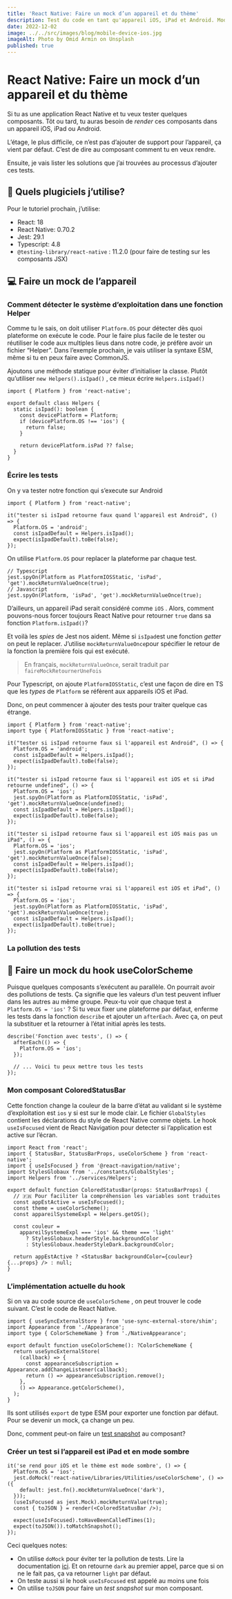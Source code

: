 ```yaml
---
title: 'React Native: Faire un mock d’un appareil et du thème'
description: Test du code en tant qu'appareil iOS, iPad et Android. Mode clair et mode sombre
date: 2022-12-02
image: ../../src/images/blog/mobile-device-ios.jpg
imageAlt: Photo by Omid Armin on Unsplash
published: true
---
```


# React Native: Faire un mock d’un appareil et du thème

Si tu as une application React Native et tu veux tester quelques composants. Tôt ou tard, tu auras besoin de _render_ ces composants dans un appareil iOS, iPad ou Android.

L’étage, le plus difficile, ce n’est pas d’ajouter de support pour l’appareil, ça vient par défaut. C’est de dire au composant comment tu en veux rendre.

Ensuite, je vais lister les solutions que j’ai trouvées au processus d’ajouter ces tests.

## 🔨 Quels plugiciels j’utilise?

Pour le tutoriel prochain, j’utilise:

- React: 18
- React Native: 0.70.2
- Jest: 29.1
- Typescript: 4.8
- `@testing-library/react-native` : 11.2.0 (pour faire de testing sur les composants JSX)

## 💻 Faire un mock de l’appareil

### Comment détecter le système d’exploitation dans une fonction Helper

Comme tu le sais, on doit utiliser `Platform.OS` pour détecter dès quoi plateforme on exécute le code. Pour le faire plus facile de le tester ou réutiliser le code aux multiples lieus dans notre code, je préfère avoir un fichier “Helper”. Dans l’exemple prochain, je vais utiliser la syntaxe ESM, même si tu en peux faire avec CommonJS.

Ajoutons une méthode statique pour éviter d’initialiser la classe. Plutôt qu’utiliser `new Helpers().isIpad()` , ce mieux écrire `Helpers.isIpad()`

```tsx
import { Platform } from 'react-native';

export default class Helpers {
  static isIpad(): boolean {
    const devicePlatform = Platform;
    if (devicePlatform.OS !== 'ios') {
      return false;
    }

    return devicePlatform.isPad ?? false;
  }
}
```

### Écrire les tests

On y va tester notre fonction qui s’execute sur Android

```tsx
import { Platform } from 'react-native';

it("tester si isIpad retourne faux quand l'appareil est Android", () => {
  Platform.OS = 'android';
  const isIpadDefault = Helpers.isIpad();
  expect(isIpadDefault).toBe(false);
});
```

On utilise `Platform.OS` pour replacer la plateforme par chaque test.

```tsx
// Typescript
jest.spyOn(Platform as PlatformIOSStatic, 'isPad', 'get').mockReturnValueOnce(true);
// Javascript
jest.spyOn(Platform, 'isPad', 'get').mockReturnValueOnce(true);
```

D’ailleurs, un appareil iPad serait considéré comme `iOS` . Alors, comment pouvons-nous forcer toujours React Native pour retourner `true` dans sa fonction `Platform.isIpad()`?

Et voilà les _spies_ de Jest nos aident. Même si `isIpad`est une fonction _getter_ on peut le replacer. J’utilise `mockReturnValueOnce`pour spécifier le retour de la fonction la première fois qui est exécuté.

> En français, `mockReturnValueOnce`, serait traduit par `faireMockRetournerUneFois`

Pour Typescript, on ajoute `PlatformIOSStatic`, c’est une façon de dire en TS que les _types_ de `Platform` se réfèrent aux appareils iOS et iPad.

Donc, on peut commencer à ajouter des tests pour traiter quelque cas étrange.

```tsx
import { Platform } from 'react-native';
import type { PlatformIOSStatic } from 'react-native';

it("tester si isIpad retourne faux si l'appareil est Android", () => {
  Platform.OS = 'android';
  const isIpadDefault = Helpers.isIpad();
  expect(isIpadDefault).toBe(false);
});

it("tester si isIpad retourne faux si l'appareil est iOS et si iPad retourne undefined", () => {
  Platform.OS = 'ios';
  jest.spyOn(Platform as PlatformIOSStatic, 'isPad', 'get').mockReturnValueOnce(undefined);
  const isIpadDefault = Helpers.isIpad();
  expect(isIpadDefault).toBe(false);
});

it("tester si isIpad retourne faux si l'appareil est iOS mais pas un iPad", () => {
  Platform.OS = 'ios';
  jest.spyOn(Platform as PlatformIOSStatic, 'isPad', 'get').mockReturnValueOnce(false);
  const isIpadDefault = Helpers.isIpad();
  expect(isIpadDefault).toBe(false);
});

it("tester si isIpad retourne vrai si l'appareil est iOS et iPad", () => {
  Platform.OS = 'ios';
  jest.spyOn(Platform as PlatformIOSStatic, 'isPad', 'get').mockReturnValueOnce(true);
  const isIpadDefault = Helpers.isIpad();
  expect(isIpadDefault).toBe(true);
});
```

### La pollution des tests

## 🎨 Faire un mock du hook useColorScheme

Puisque quelques composants s’exécutent au parallèle. On pourrait avoir des pollutions de tests. Ça signifie que les valeurs d’un test peuvent influer dans les autres au même groupe. Peux-tu voir que chaque test a `Platform.OS = 'ios'` ? Si tu veux fixer une plateforme par défaut, enferme les tests dans la fonction `describe` et ajouter un `afterEach`. Avec ça, on peut la substituer et la retourner à l’état initial après les tests.

```tsx
describe('Fonction avec tests', () => {
  afterEach(() => {
    Platform.OS = 'ios';
  });

  // ... Voici tu peux mettre tous les tests
});
```

### Mon composant ColoredStatusBar

Cette fonction change la couleur de la barre d’état au validant si le système d’exploitation est `ios` y si est sur le mode clair. Le fichier `GlobalStyles` contient les déclarations du style de React Native comme objets. Le hook `useIsFocused` vient de React Navigation pour detecter si l’application est active sur l’écran.

```tsx
import React from 'react';
import { StatusBar, StatusBarProps, useColorScheme } from 'react-native';
import { useIsFocused } from '@react-navigation/native';
import StylesGlobaux from '../constants/GlobalStyles';
import Helpers from '../services/Helpers';

export default function ColoredStatusBar(props: StatusBarProps) {
  // 🇫🇷 Pour faciliter la compréhension les variables sont traduites
  const appEstActive = useIsFocused();
  const theme = useColorScheme();
  const appareilSystemeExpl = Helpers.getOS();

  const couleur =
    appareilSystemeExpl === 'ios' && theme === 'light'
      ? StylesGlobaux.headerStyle.backgroundColor
      : StylesGlobaux.headerStyleDark.backgroundColor;

  return appEstActive ? <StatusBar backgroundColor={couleur} {...props} /> : null;
}
```

### L’implémentation actuelle du hook

Si on va au code source de `useColorScheme` , on peut trouver le code suivant. C’est le code de React Native.

```tsx
import { useSyncExternalStore } from 'use-sync-external-store/shim';
import Appearance from './Appearance';
import type { ColorSchemeName } from './NativeAppearance';

export default function useColorScheme(): ?ColorSchemeName {
  return useSyncExternalStore(
    (callback) => {
      const appearanceSubscription = Appearance.addChangeListener(callback);
      return () => appearanceSubscription.remove();
    },
    () => Appearance.getColorScheme(),
  );
}
```

Ils sont utilisés `export` de type ESM pour exporter une fonction par défaut. Pour se devenir un mock, ça change un peu.

Donc, comment peut-on faire un [test snapshot](https://jestjs.io/docs/snapshot-testing) au composant?

### Créer un test si l’appareil est iPad et en mode sombre

```tsx
it('se rend pour iOS et le thème est mode sombre', () => {
  Platform.OS = 'ios';
  jest.doMock('react-native/Libraries/Utilities/useColorScheme', () => ({
    default: jest.fn().mockReturnValueOnce('dark'),
  }));
  (useIsFocused as jest.Mock).mockReturnValue(true);
  const { toJSON } = render(<ColoredStatusBar />);

  expect(useIsFocused).toHaveBeenCalledTimes(1);
  expect(toJSON()).toMatchSnapshot();
});
```

Ceci quelques notes:

- On utilise `doMock` pour éviter ter la pollution de tests. Lire la documentation [ici](https://jestjs.io/docs/jest-object#jestdomockmodulename-factory-options). Et on retourne `dark` au premier appel, parce que si on ne le fait pas, ça va retourner `light` par défaut.
- On teste aussi si le hook `useIsFocused` est appelé au moins une fois
- On utilise `toJSON` pour faire un _test snapshot_ sur mon composant.
